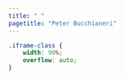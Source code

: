 ```yaml
---
title: " "
pagetitle: "Peter Bucchianeri"
---
```


```css
.iframe-class {
    width: 90%;
    overflow: auto;
}
```

<!-- Import Dataverse Widget -- Doesn't show correctly in Post-Build Preview -->
<script src="https://dataverse.harvard.edu/resources/js/widgets.js?alias=peterbucchianeri&amp;dvUrl=https://dataverse.harvard.edu&amp;widgetScope=peterbucchianeri&amp;widget=iframe&amp;heightPx=1200"></script>